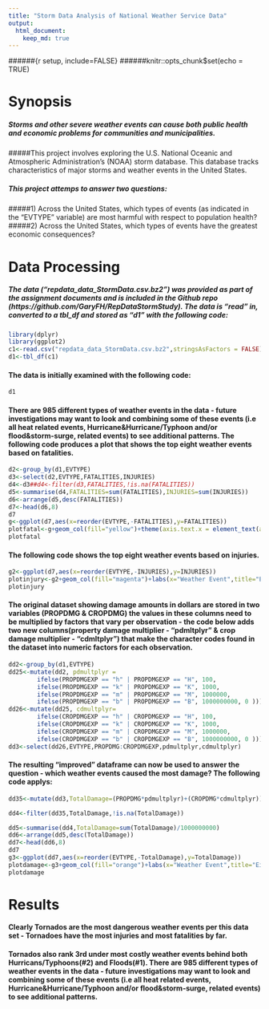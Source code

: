 ```yaml
---
title: "Storm Data Analysis of National Weather Service Data"
output: 
  html_document:
    keep_md: true
---
```


######{r setup, include=FALSE}
######knitr::opts_chunk$set(echo = TRUE)


#                       Synopsis
#####    Storms and other severe weather events can cause both public health and economic problems for communities and municipalities.  
#####This project involves exploring the U.S. National Oceanic and Atmospheric Administration's (NOAA) storm database. This database tracks characteristics of major storms and weather events in the United States.


#####    This project attemps to answer two questions:  
#####1) Across the United States, which types of events (as indicated in the "EVTYPE" variable) are most harmful with respect to population health?
#####2) Across the United States, which types of events have the greatest economic consequences?


#                       Data Processing
##### The data ("repdata_data_StormData.csv.bz2") was provided as part of the assignment documents and is included in the Github repo (https://github.com/GaryFH/RepDataStormStudy).  The data is "read" in, converted to a tbl_df and stored as "d1" with the following code:

```r
library(dplyr)
library(ggplot2)
c1<-read.csv("repdata_data_StormData.csv.bz2",stringsAsFactors = FALSE)
d1<-tbl_df(c1)
```
#### The data is initially examined with the following code:

```r
d1
```


#### There are 985 different types of weather events in the data - future investigations may want to look and combining some of these events (i.e all heat related events, Hurricane&Hurricane/Typhoon and/or flood&storm-surge, related events) to see additional patterns. The following code produces a plot that shows the top eight weather events based on fatalities.

```r
d2<-group_by(d1,EVTYPE)
d3<-select(d2,EVTYPE,FATALITIES,INJURIES)
d4<-d3##d4<-filter(d3,FATALITIES,!is.na(FATALITIES))
d5<-summarise(d4,FATALITIES=sum(FATALITIES),INJURIES=sum(INJURIES))
d6<-arrange(d5,desc(FATALITIES))
d7<-head(d6,8)
d7
g<-ggplot(d7,aes(x=reorder(EVTYPE,-FATALITIES),y=FATALITIES))
plotfatal<-g+geom_col(fill="yellow")+theme(axis.text.x = element_text(angle = 90, hjust = 1))+geom_text(aes(label=FATALITIES), vjust=1.5, color="black")+labs(x="Weather Event",title="Eight most Deadly Weather Events US 1950-2011")
plotfatal
```



#### The following code shows the top eight weather events based on injuries.

```r
g2<-ggplot(d7,aes(x=reorder(EVTYPE,-INJURIES),y=INJURIES))
plotinjury<-g2+geom_col(fill="magenta")+labs(x="Weather Event",title="Eight most Injuries due to Weather Events US 1950-2011")+theme(axis.text.x = element_text(angle = 90, hjust = 1))+ geom_text(aes(label=INJURIES), vjust=1.5, color="black")
plotinjury

```



#### The original dataset showing damage amounts in dollars are stored in two variables (PROPDMG & CROPDMG) the values in these columns need to be multiplied by factors that vary per observation - the code below adds two new columns(property damage multiplier - "pdmltplyr" & crop damage multiplier - "cdmltplyr") that make the character codes found in the dataset into numeric factors for each observation.

```r
dd2<-group_by(d1,EVTYPE)
dd25<-mutate(dd2, pdmultplyr = 
        ifelse(PROPDMGEXP == "h" | PROPDMGEXP == "H", 100,
        ifelse(PROPDMGEXP == "k" | PROPDMGEXP == "K", 1000,
        ifelse(PROPDMGEXP == "m" | PROPDMGEXP == "M", 1000000,
        ifelse(PROPDMGEXP == "b" | PROPDMGEXP == "B", 1000000000, 0 )))))
dd26<-mutate(dd25, cdmultplyr=
        ifelse(CROPDMGEXP == "h" | CROPDMGEXP == "H", 100,
        ifelse(CROPDMGEXP == "k" | CROPDMGEXP == "K", 1000,
        ifelse(CROPDMGEXP == "m" | CROPDMGEXP == "M", 1000000,
        ifelse(CROPDMGEXP == "b" | CROPDMGEXP == "B", 1000000000, 0 )))))
dd3<-select(dd26,EVTYPE,PROPDMG:CROPDMGEXP,pdmultplyr,cdmultplyr)
```



####  The resulting "improved" dataframe can now be used to answer the question - which weather events caused the most damage?   The following code applys:

```r

dd35<-mutate(dd3,TotalDamage=(PROPDMG*pdmultplyr)+(CROPDMG*cdmultplyr))

dd4<-filter(dd35,TotalDamage,!is.na(TotalDamage))

dd5<-summarise(dd4,TotalDamage=sum(TotalDamage)/1000000000)
dd6<-arrange(dd5,desc(TotalDamage))
dd7<-head(dd6,8)
dd7
g3<-ggplot(dd7,aes(x=reorder(EVTYPE,-TotalDamage),y=TotalDamage))
plotdamage<-g3+geom_col(fill="orange")+labs(x="Weather Event",title="Eight highest damages due to Weather Events US 1950-2011")+ theme(axis.text.x = element_text(angle = 90, hjust = 1))+geom_text(aes(label=TotalDamage), vjust=1.5)+labs(x="Weather event type",y="Total Property damage in billions",title="Top eight most expensive weather events")
plotdamage
```


#                       Results

#### Clearly Tornados are the most dangerous weather events per this data set - Tornadoes have the most injuries and most fatalities by far.

#### Tornados also rank 3rd under most costly weather events behind both Hurricans/Typhoons(#2) and Floods(#1). There are 985 different types of weather events in the data - future investigations may want to look and combining some of these events (i.e all heat related events, Hurricane&Hurricane/Typhoon and/or flood&storm-surge, related events) to see additional patterns.

